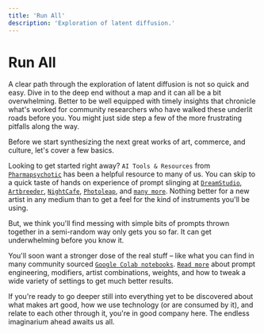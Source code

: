 ```yaml
---
title: 'Run All'
description: 'Exploration of latent diffusion.'
---
```


# Run All

A clear path through the exploration of latent diffusion is not so quick and easy. Dive in to the deep end without a map and it can all be a bit overwhelming. Better to be well equipped with timely insights that chronicle what's worked for community researchers who have walked these underlit roads before you. You might just side step a few of the more frustrating pitfalls along the way.

Before we start synthesizing the next great works of art, commerce, and culture, let's cover a few basics.

Looking to get started right away? `AI Tools & Resources` from [`Pharmapsychotic`](https://pharmapsychotic.com/) has been a helpful resource to many of us. You can skip to a quick taste of hands on experience of prompt slinging at [`DreamStudio`](https://beta.dreamstudio.ai/home), [`Artbreeder`](https://artbreeder.com), [`NightCafe`](https://nightcafe.studio/), [`Photoleap`](https://www.photoleapapp.com/), and [`many more`](/docs/community-research/synths/interfaces). Nothing better for a new artist in any medium than to get a feel for the kind of instruments you'll be using.

But, we think you'll find messing with simple bits of prompts thrown together in a semi-random way only gets you so far. It can get underwhelming before you know it.

You'll soon want a stronger dose of the real stuff – like what you can find in many community sourced [`Google Colab notebooks`](https://colab.research.google.com). [`Read more`](/docs/community-research/communityResearch) about prompt engineering, modifiers, artist combinations, weights, and how to tweak a wide variety of settings to get much better results.

If you're ready to go deeper still into everything yet to be discovered about what makes art good, how we use technology (or are consumed by it), and relate to each other through it, you're in good company here. The endless imaginarium ahead awaits us all.